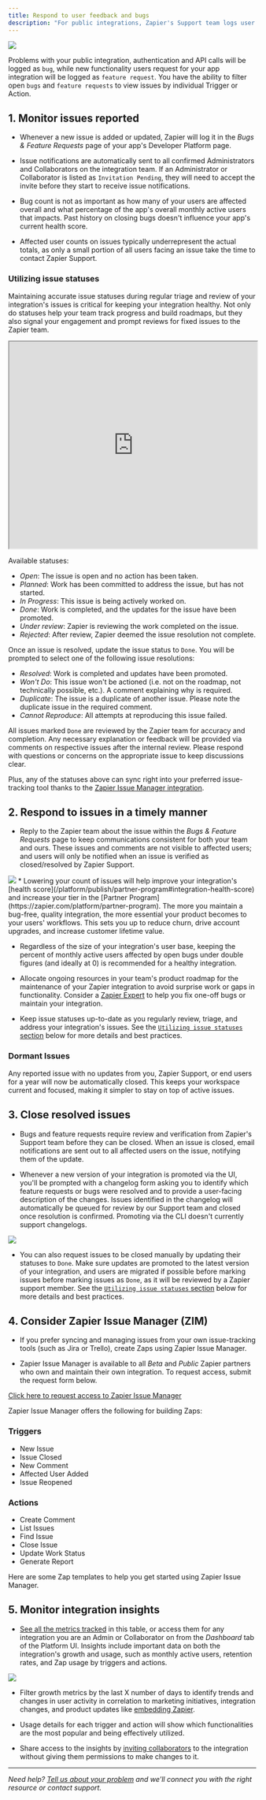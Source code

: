 ```yaml
---
title: Respond to user feedback and bugs
description: "For public integrations, Zapier's Support team logs user requests and reported problems in Zapier's issue tracker, that your team can see from the _Bug & Feature Requests_ page in the Manage section."
---
```

<Frame>
  <img src="/images/b986eef73a1558ee3e121cf5d985339a.png"/>
</Frame>

Problems with your public integration, authentication and API calls will be logged as `bug`, while new functionality users request for your app integration will be logged as `feature request`. You have the ability to filter open `bugs` and `feature requests` to view issues by individual Trigger or Action.

## 1\. Monitor issues reported

*   Whenever a new issue is added or updated, Zapier will log it in the _Bugs & Feature Requests_ page of your app's Developer Platform page.

*   Issue notifications are automatically sent to all confirmed Administrators and Collaborators on the integration team. If an Administrator or Collaborator is listed as `Invitation Pending`, they will need to accept the invite before they start to receive issue notifications.

*   Bug count is not as important as how many of your users are affected overall and what percentage of the app's overall monthly active users that impacts. Past history on closing bugs doesn't influence your app's current health score.

*   Affected user counts on issues typically underrepresent the actual totals, as only a small portion of all users facing an issue take the time to contact Zapier Support.


### Utilizing issue statuses

Maintaining accurate issue statuses during regular triage and review of your integration's issues is critical for keeping your integration healthy. Not only do statuses help your team track progress and build roadmaps, but they also signal your engagement and prompt reviews for fixed issues to the Zapier team.
<Frame caption='Click on "Enter Fullscreen" for a better demo experience.'>
  <iframe
  src="https://on.driveway.app/guides/zEVVdGE/embed"
  width="100%"
  height="420px"
></iframe>
</Frame>

Available statuses:

*   _Open_: The issue is open and no action has been taken.
*   _Planned_: Work has been committed to address the issue, but has not started.
*   _In Progress_: This issue is being actively worked on.
*   _Done_: Work is completed, and the updates for the issue have been promoted.
*   _Under review_: Zapier is reviewing the work completed on the issue.
*   _Rejected_: After review, Zapier deemed the issue resolution not complete.

Once an issue is resolved, update the issue status to `Done`. You will be prompted to select one of the following issue resolutions:

*   _Resolved_: Work is completed and updates have been promoted.
*   _Won't Do_: This issue won't be actioned (i.e. not on the roadmap, not technically possible, etc.). A comment explaining why is required.
*   _Duplicate_: The issue is a duplicate of another issue. Please note the duplicate issue in the required comment.
*   _Cannot Reproduce_: All attempts at reproducing this issue failed.

All issues marked `Done` are reviewed by the Zapier team for accuracy and completion. Any necessary explanation or feedback will be provided via comments on respective issues after the internal review. Please respond with questions or concerns on the appropriate issue to keep discussions clear.

Plus, any of the statuses above can sync right into your preferred issue-tracking tool thanks to the [Zapier Issue Manager integration](/platform/manage/user-feedback#4-consider-zapier-issue-manager-zim).

## 2\. Respond to issues in a timely manner

*   Reply to the Zapier team about the issue within the _Bugs & Feature Requests_ page to keep communications consistent for both your team and ours. These issues and comments are not visible to affected users; and users will only be notified when an issue is verified as closed/resolved by Zapier Support.
<Frame>
  <img src="/images/2f7af76046895c4b4f053a1b1ce9781d.png"/>
</Frame>
*   Lowering your count of issues will help improve your integration's [health score](/platform/publish/partner-program#integration-health-score) and increase your tier in the [Partner Program](https://zapier.com/platform/partner-program). The more you maintain a bug-free, quality integration, the more essential your product becomes to your users' workflows. This sets you up to reduce churn, drive account upgrades, and increase customer lifetime value.

*   Regardless of the size of your integration's user base, keeping the percent of monthly active users affected by open bugs under double figures (and ideally at 0) is recommended for a healthy integration.

*   Allocate ongoing resources in your team's product roadmap for the maintenance of your Zapier integration to avoid surprise work or gaps in functionality. Consider a [Zapier Expert](https://zapier.com/experts/matchmaking) to help you fix one-off bugs or maintain your integration.

*   Keep issue statuses up-to-date as you regularly review, triage, and address your integration's issues. See the [`Utilizing issue statuses` section](/platform/manage/user-feedback#utilizing-issue-statuses) below for more details and best practices.


### Dormant Issues

Any reported issue with no updates from you, Zapier Support, or end users for a year will now be automatically closed. This keeps your workspace current and focused, making it simpler to stay on top of active issues.

## 3\. Close resolved issues

*   Bugs and feature requests require review and verification from Zapier's Support team before they can be closed. When an issue is closed, email notifications are sent out to all affected users on the issue, notifying them of the update.

*   Whenever a new version of your integration is promoted via the UI, you'll be prompted with a changelog form asking you to identify which feature requests or bugs were resolved and to provide a user-facing description of the changes. Issues identified in the changelog will automatically be queued for review by our Support team and closed once resolution is confirmed. Promoting via the CLI doesn't currently support changelogs.

<Frame>
  <img src="/images/8afba17ecfb25faf6b87597e2cd54387.png"/>
</Frame>

*   You can also request issues to be closed manually by updating their statuses to `Done`. Make sure updates are promoted to the latest version of your integration, and users are migrated if possible before marking issues before marking issues as `Done`, as it will be reviewed by a Zapier support member. See the [`Utilizing issue statuses` section](/platform/manage/user-feedback#utilizing-issue-statuses) below for more details and best practices.

## 4\. Consider Zapier Issue Manager (ZIM)

*   If you prefer syncing and managing issues from your own issue-tracking tools (such as Jira or Trello), create Zaps using Zapier Issue Manager.

*   Zapier Issue Manager is available to all _Beta_ and _Public_ Zapier partners who own and maintain their own integration. To request access, submit the request form below.


[Click here to request access to Zapier Issue Manager](https://zim.zapier.app/request)

Zapier Issue Manager offers the following for building Zaps:

### Triggers

*   New Issue
*   Issue Closed
*   New Comment
*   Affected User Added
*   Issue Reopened

### Actions

*   Create Comment
*   List Issues
*   Find Issue
*   Close Issue
*   Update Work Status
*   Generate Report

Here are some Zap templates to help you get started using Zapier Issue Manager.

## 5\. Monitor integration insights

*   [See all the metrics tracked](/platform/manage/integration-insights) in this table, or access them for any integration you are an Admin or Collaborator on from the _Dashboard_ tab of the Platform UI. Insights include important data on both the integration's growth and usage, such as monthly active users, retention rates, and Zap usage by triggers and actions.
<Frame>
  <img src="/images/d7a53ee12f8fb94a44edbc0f8e3195ea.png"/>
</Frame>

*   Filter growth metrics by the last X number of days to identify trends and changes in user activity in correlation to marketing initiatives, integration changes, and product updates like [embedding Zapier](https://platform.zapier.com/embed/full-zapier-experience).

*   Usage details for each trigger and action will show which functionalities are the most popular and being effectively utilized.

*   Share access to the insights by [inviting collaborators](/platform/manage/add-team) to the integration without giving them permissions to make changes to it.

- - -

_Need help? [Tell us about your problem](https://developer.zapier.com/contact) and we'll connect you with the right resource or contact support._
